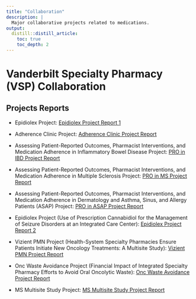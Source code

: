 ```yaml
---
title: "Collaboration"
description: |
  Major collaborative projects related to medications.
output:
  distill::distill_article:
    toc: true
    toc_depth: 2
---
```


# Vanderbilt Specialty Pharmacy (VSP) Collaboration

## Projects Reports

<div class='font75'>

* Epidiolex Project: [Epidiolex Project Report 1](https://choileena.github.io/collab_dir/Pharmacist management of prescription cannabidiol.html)

* Adherence Clinic Project: [Adherence Clinic Project Report](https://choileena.github.io/collab_dir/Specialty PharmD intervention targeting adherence.html)

* Assessing Patient-Reported Outcomes, Pharmacist Interventions, and Medication Adherence in Inflammatory Bowel Disease Project: [PRO in IBD Project Report](https://choileena.github.io/collab_dir/Patient-reported outcomes in an IBD clinic.html)

* Assessing Patient-Reported Outcomes, Pharmacist Interventions, and Medication Adherence in Multiple Sclerosis Project: [PRO in MS Project Report](https://choileena.github.io/collab_dir/Patient-reported outcomes and interventions in MS.html)

* Assessing Patient-Reported Outcomes, Pharmacist Interventions, and Medication Adherence in Dermatology and Asthma, Sinus, and Allergy Patients (ASAP) Project: [PRO in ASAP Project Report](https://choileena.github.io/collab_dir/PROs in dermatology, asthma and allergy patients.html)

* Epidiolex Project (Use of Prescription Cannabidiol for the Management of Seizure Disorders at an Integrated Care Center): [Epidiolex Project Report 2](https://choileena.github.io/collab_dir/epidiolex-QR2 2022.10.10b.html)

* Vizient PMN Project (Health-System Specialty Pharmacies Ensure Patients Initiate New Oncology Treatments: A Multisite Study): [Vizient PMN Project Report](https://choileena.github.io/collab_dir/Vizient QR report.html)

* Onc Waste Avoidance Project (Financial Impact of Integrated Specialty Pharmacy Efforts to Avoid Oral Oncolytic Waste): [Onc Waste Avoidance Project Report](https://choileena.github.io/collab_dir/Onc_Waste_Avoidance_Poster.html)

* MS Multisite Study Project: [MS Multisite Study Project Report](https://choileena.github.io/collab_dir/ms_multi-PRO-QR 2022.11.30.html)

</div>
